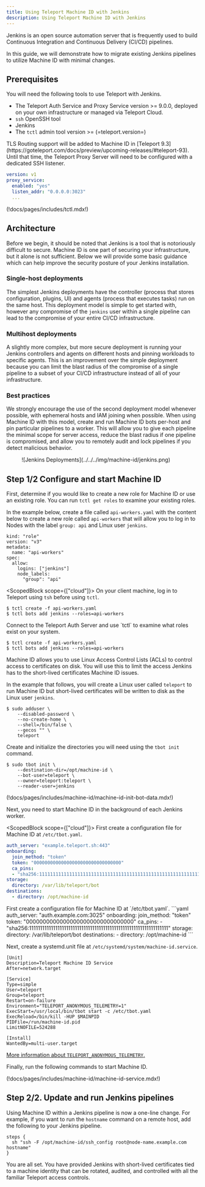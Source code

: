 ```yaml
---
title: Using Teleport Machine ID with Jenkins
description: Using Teleport Machine ID with Jenkins
---
```


Jenkins is an open source automation server that is frequently used to build
Continuous Integration and Continuous Delivery (CI/CD) pipelines.

In this guide, we will demonstrate how to migrate existing Jenkins pipelines to
utilize Machine ID with minimal changes.

## Prerequisites

You will need the following tools to use Teleport with Jenkins.

- The Teleport Auth Service and Proxy Service version >= 9.0.0, deployed on
  your own infrastructure or managed via Teleport Cloud.
- `ssh` OpenSSH tool
- Jenkins
- The `tctl` admin tool version >= (=teleport.version=)

<Admonition type="note" title="Machine ID and TLS Routing">
TLS Routing support will be added to Machine ID in [Teleport
9.3](https://goteleport.com/docs/preview/upcoming-releases/#teleport-93). Until
that time, the Teleport Proxy Server will need to be configured with a
dedicated SSH listener.

```yaml
version: v1
proxy_service:
  enabled: "yes"
  listen_addr: "0.0.0.0:3023"
  ...
```
</Admonition>

(!docs/pages/includes/tctl.mdx!)

## Architecture

Before we begin, it should be noted that Jenkins is a tool that is notoriously
difficult to secure. Machine ID is one part of securing your infrastructure,
but it alone is not sufficient. Below we will provide some basic guidance which
can help improve the security posture of your Jenkins installation.

### Single-host deployments

The simplest Jenkins deployments have the
controller (process that stores configuration, plugins, UI) and agents (process
that executes tasks) run on the same host. This deployment model is simple to
get started with, however any compromise of the `jenkins` user within a single
pipeline can lead to the compromise of your entire CI/CD infrastructure.

### Multihost deployments

A slightly more complex, but more secure deployment
is running your Jenkins controllers and agents on different hosts and pinning
workloads to specific agents. This is an improvement over the simple deployment
because you can limit the blast radius of the compromise of a single pipeline
to a subset of your CI/CD infrastructure instead of all of your infrastructure.

### Best practices

We strongly encourage the use of the second deployment model whenever possible,
with ephemeral hosts and IAM joining when possible. When using Machine ID with
this model, create and run Machine ID bots per-host and pin particular
pipelines to a worker. This will allow you to give each pipeline the minimal
scope for server access, reduce the blast radius if one pipeline is
compromised, and allow you to remotely audit and lock pipelines if you detect
malicious behavior.

<Figure align="left" bordered caption="Jenkins Deployments">
  ![Jenkins Deployments](../../../img/machine-id/jenkins.png)
</Figure>

## Step 1/2 Configure and start Machine ID

First, determine if you would like to create a new role for Machine ID or use
an existing role. You can run `tctl get roles` to examine your existing roles.

In the example below, create a file called `api-workers.yaml` with the content below
to create a new role called `api-workers` that will allow you to log in to Nodes
with the label `group: api` and Linux user `jenkins`.

```
kind: "role"
version: "v3"
metadata:
  name: "api-workers"
spec:
  allow:
    logins: ["jenkins"]
    node_labels:
      "group": "api"
```

<ScopedBlock scope={["cloud"]}>
On your client machine, log in to Teleport using `tsh` before using `tctl`.

```code
$ tctl create -f api-workers.yaml
$ tctl bots add jenkins --roles=api-workers
```
</ScopedBlock>
<ScopedBlock scope={["oss","enterprise"]}>
Connect to the Teleport Auth Server and use `tctl` to examine what roles exist on
your system.

```code
$ tctl create -f api-workers.yaml
$ tctl bots add jenkins --roles=api-workers
```
</ScopedBlock>

Machine ID allows you to use Linux Access Control Lists (ACLs) to control
access to certificates on disk. You will use this to limit the access Jenkins
has to the short-lived certificates Machine ID issues.

In the example that follows, you will create a Linux user called `teleport` to
run Machine ID but short-lived certificates will be written to disk as the
Linux user `jenkins`.

```code
$ sudo adduser \
    --disabled-password \
    --no-create-home \
    --shell=/bin/false \
    --gecos "" \
    teleport
```

Create and initialize the directories you will need using the `tbot init`
command.

```code
$ sudo tbot init \
    --destination-dir=/opt/machine-id \
    --bot-user=teleport \
    --owner=teleport:teleport \
    --reader-user=jenkins
```

(!docs/pages/includes/machine-id/machine-id-init-bot-data.mdx!)

Next, you need to start Machine ID in the background of each Jenkins worker.

<ScopedBlock scope={["cloud"]}>
  First create a configuration file for Machine ID at `/etc/tbot.yaml`.

  ```yaml
  auth_server: "example.teleport.sh:443"
  onboarding:
    join_method: "token"
    token: "00000000000000000000000000000000"
    ca_pins:
    - "sha256:1111111111111111111111111111111111111111111111111111111111111111"
  storage:
    directory: /var/lib/teleport/bot
  destinations:
    - directory: /opt/machine-id
  ```
</ScopedBlock>
<ScopedBlock scope={["oss","enterprise"]}>
First create a configuration file for Machine ID at `/etc/tbot.yaml`.
  ```yaml
  auth_server: "auth.example.com:3025"
  onboarding:
    join_method: "token"
    token: "00000000000000000000000000000000"
    ca_pins:
    - "sha256:1111111111111111111111111111111111111111111111111111111111111111"
  storage:
    directory: /var/lib/teleport/bot
  destinations:
    - directory: /opt/machine-id
  ```
</ScopedBlock>

Next, create a systemd.unit file at `/etc/systemd/system/machine-id.service`.

```systemd
[Unit]
Description=Teleport Machine ID Service
After=network.target

[Service]
Type=simple
User=teleport
Group=teleport
Restart=on-failure
Environment="TELEPORT_ANONYMOUS_TELEMETRY=1"
ExecStart=/usr/local/bin/tbot start -c /etc/tbot.yaml
ExecReload=/bin/kill -HUP $MAINPID
PIDFile=/run/machine-id.pid
LimitNOFILE=524288

[Install]
WantedBy=multi-user.target
```

[More information about `TELEPORT_ANONYMOUS_TELEMETRY`.](./reference/telemetry.mdx)

Finally, run the following commands to start Machine ID.

(!docs/pages/includes/machine-id/machine-id-service.mdx!)

## Step 2/2. Update and run Jenkins pipelines

Using Machine ID within a Jenkins pipeline is now a one-line change. For
example, if you want to run the `hostname` command on a remote host, add the
following to your Jenkins pipeline.

```
steps {
  sh "ssh -F /opt/machine-id/ssh_config root@node-name.example.com hostname"
}
```

You are all set. You have provided Jenkins with short-lived certificates tied
to a machine identity that can be rotated, audited, and controlled with all the
familiar Teleport access controls.
